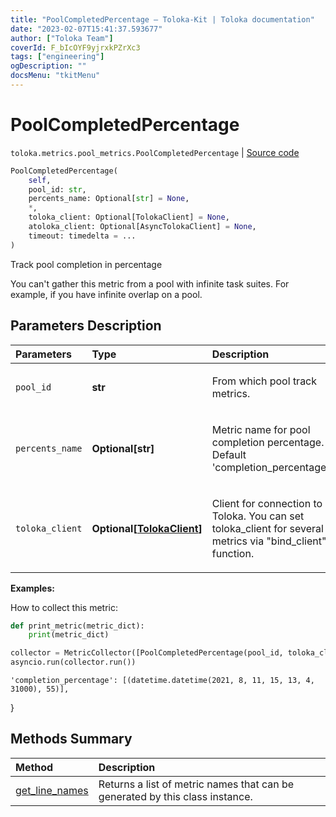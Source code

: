 ```yaml
---
title: "PoolCompletedPercentage — Toloka-Kit | Toloka documentation"
date: "2023-02-07T15:41:37.593677"
author: ["Toloka Team"]
coverId: F_bIcOYF9yjrxkPZrXc3
tags: ["engineering"]
ogDescription: ""
docsMenu: "tkitMenu"
---
```


# PoolCompletedPercentage
`toloka.metrics.pool_metrics.PoolCompletedPercentage` | [Source code](https://github.com/Toloka/toloka-kit/blob/v1.1.3/src/metrics/pool_metrics.py#L155)

```python
PoolCompletedPercentage(
    self,
    pool_id: str,
    percents_name: Optional[str] = None,
    *,
    toloka_client: Optional[TolokaClient] = None,
    atoloka_client: Optional[AsyncTolokaClient] = None,
    timeout: timedelta = ...
)
```

Track pool completion in percentage

You can't gather this metric from a pool with infinite task suites. For example, if you have infinite overlap on a pool.

## Parameters Description

| Parameters | Type | Description |
| :----------| :----| :-----------|
`pool_id`|**str**|<p>From which pool track metrics.</p>
`percents_name`|**Optional\[str\]**|<p>Metric name for pool completion percentage. Default &#x27;completion_percentage&#x27;.</p>
`toloka_client`|**Optional\[[TolokaClient](/docs-new/toloka-kit/reference/toloka.client.TolokaClient)\]**|<p>Client for connection to Toloka. You can set toloka_client for several metrics via &quot;bind_client&quot; function.</p>

**Examples:**

How to collect this metric:
```python
def print_metric(metric_dict):
    print(metric_dict)

collector = MetricCollector([PoolCompletedPercentage(pool_id, toloka_client=toloka_client)], print_metric)
asyncio.run(collector.run())
```
    'completion_percentage': [(datetime.datetime(2021, 8, 11, 15, 13, 4, 31000), 55)],
}
## Methods Summary

| Method | Description |
| :------| :-----------|
[get_line_names](/docs-new/toloka-kit/reference/toloka.metrics.pool_metrics.PoolCompletedPercentage.get_line_names)| Returns a list of metric names that can be generated by this class instance.
